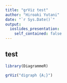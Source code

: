 ```yaml
---
title: "grViz test"
author: "Hiroaki Yutani"
date: "`r Sys.Date()`"
output:
  ioslides_presentation:
    self_contained: false
---
```


## test

```r
library(DiagrammeR)

grViz("digraph {A;}")
```
